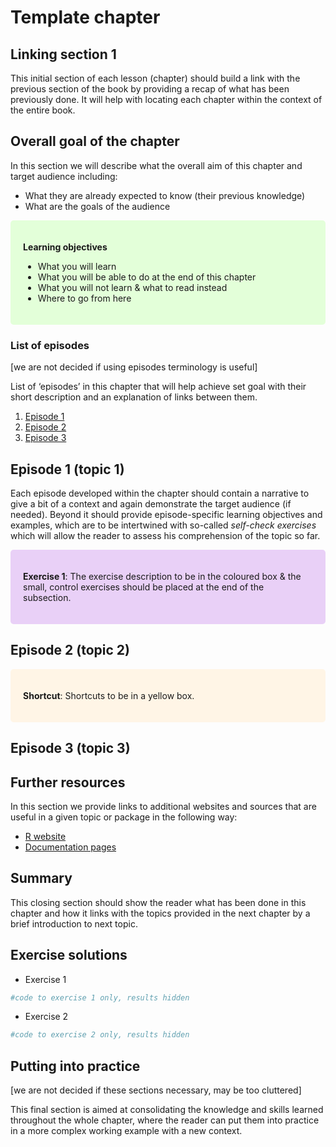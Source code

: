 # Template chapter {#template}

## Linking section 1
This initial section of each lesson (chapter) should build a link with the previous section of the book by providing a recap of what has been previously done. It will help with locating each chapter within the context of the entire book. 

## Overall goal of the chapter
In this section we will describe what the overall aim of this chapter and target audience including:

- What they are already expected to know (their previous knowledge)
- What are the goals of the audience

<style>
div.green { background-color:#e3ffd9; border-radius: 5px; padding: 20px;}
</style>
<div class = "green">
**Learning objectives** 

- What you will learn
- What you will be able to do at the end of this chapter
- What you will not learn & what to read instead
- Where to go from here

</div>

### List of episodes {-}

[we are not decided if using episodes terminology is useful]

List of 'episodes' in this chapter that will help achieve set goal with their short description and an explanation of links between them.

1. [Episode 1](#episode_1_template)
2. [Episode 2](#episode_2_template)
3. [Episode 3](#episode_3_template)

## Episode 1 (topic 1) {#episode_1_template}
Each episode developed within the chapter should contain a narrative to give a bit of a context and again demonstrate the target audience (if needed). Beyond it should provide episode-specific learning objectives and examples, which are to be intertwined with so-called *self-check exercises* which will allow the reader to assess his comprehension of the topic so far. 

<style>
div.purple { background-color:#e9d0f7; border-radius: 5px; padding: 20px;}
</style>
<div class = "purple">
**Exercise 1**: The exercise description to be in the coloured box & the small, control exercises should be placed at the end of the subsection.
</div>    


## Episode 2 (topic 2) {#episode_2_template}
<style>
div.yellow { background-color:#fff5e6; border-radius: 5px; padding: 20px;}
</style>
<div class = "yellow">
**Shortcut**: Shortcuts to be in a yellow box.
</div>    

## Episode 3 (topic 3) {#episode_3_template}


## Further resources
In this section we provide links to additional websites and sources that are useful in a given topic or package in the following way:

- [R website](r-project.org)
- [Documentation pages](rdocumentation.org)

## Summary
This closing section should show the reader what has been done in this chapter and how it links with the topics provided in the next chapter by a brief introduction to next topic.

## Exercise solutions

- Exercise 1
```r
#code to exercise 1 only, results hidden 
```

- Exercise 2
```r
#code to exercise 2 only, results hidden
```

## Putting into practice
[we are not decided if these sections necessary, may be too cluttered]

This final section is aimed at consolidating the knowledge and skills learned throughout the whole chapter, where the reader can put them into practice in a more complex working example with a new context. 